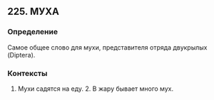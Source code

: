 ## 225. МУХА
### Определение
Самое общее слово для мухи, представителя отряда двукрылых (Diptera).

### Контексты
1. Мухи садятся на еду. 2. В жару бывает много мух.


